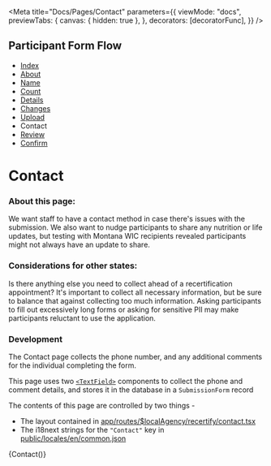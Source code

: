 
<Meta
  title="Docs/Pages/Contact"
  parameters={{
    viewMode: "docs",
    previewTabs: {
      canvas: { hidden: true },
    },
    decorators: [decoratorFunc],
  }}
/>

## Participant Form Flow

<ul className="breadcrumb">
  <li>
    <a href="?path=/docs/docs-pages-index--index">Index</a>
  </li>
  <li>
    <a href="?path=/docs/docs-pages-about--about">About</a>
  </li>
  <li>
    <a href="?path=/docs/docs-pages-name--name">Name</a>
  </li>
  <li>
    <a href="?path=/docs/docs-pages-count--count">Count</a>
  </li>
  <li>
    <a href="?path=/docs/docs-pages-details--details">Details</a>
  </li>
  <li>
    <a href="?path=/docs/docs-pages-changes--changes">Changes</a>
  </li>
  <li>
    <a href="?path=/docs/docs-pages-upload--upload">Upload</a>
  </li>
  <li>Contact</li>
  <li>
    <a href="?path=/docs/docs-pages-review--review">Review</a>
  </li>
  <li>
    <a href="?path=/docs/docs-pages-confirm--confirm">Confirm</a>
  </li>
</ul>

# Contact

### About this page:

We want staff to have a contact method in case there's issues with the submission.
We also want to nudge participants to share any nutrition or life updates, but testing with Montana WIC recipients revealed participants might not always have an update to share.

### Considerations for other states:

Is there anything else you need to collect ahead of a recertification appointment? It's important to collect all necessary information, but be sure to balance that against collecting too much information. Asking participants to fill out excessively long forms or asking for sensitive PII may make participants reluctant to use the application.

### Development

The Contact page collects the phone number, and any additional comments for the individual completing the form.

This page uses two [`<TextField>`](?path=/docs/components-input-textfield--text-input) components
to collect the phone and comment details, and stores it in the database in a `SubmissionForm` record

The contents of this page are controlled by two things -

- The layout contained in [app/routes/$localAgency/recertify/contact.tsx](participant/app/routes/%24localAgency/recertify/contact.tsx)
- The i18next strings for the `"Contact"` key in [public/locales/en/common.json](participant/public/locales/en/common.json)

<Canvas>
  <Story name="Contact">{Contact()}</Story>
</Canvas>
